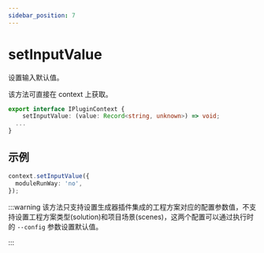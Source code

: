 ```yaml
---
sidebar_position: 7
---
```


# setInputValue

设置输入默认值。

该方法可直接在 context 上获取。

```ts
export interface IPluginContext {
    setInputValue: (value: Record<string, unknown>) => void;
  ...
}
```

## 示例

```ts
context.setInputValue({
  moduleRunWay: 'no',
});
```

:::warning
该方法只支持设置生成器插件集成的工程方案对应的配置参数值，不支持设置工程方案类型(solution)和项目场景(scenes)，这两个配置可以通过执行时的 `--config` 参数设置默认值。

:::
